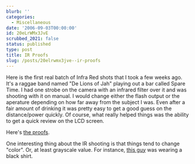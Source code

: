 ```yaml
---
blurb: ''
categories:
  - Miscellaneous
date: '2006-09-03T00:00:00'
id: 20eLrWMx3JvE
scrubbed_2021: false
status: published
type: post
title: IR Proofs
slug: /posts/20elrwmx3jve--ir-proofs
---
```


Here is the first real batch of Infra Red shots that I took a few
weeks ago. It's a raggae band named "De Lions of Jah" playing out a
bar called Spare Time. I had one strobe on the camera with an
infrared filter over it and was shooting with it on manual. I would
change either the flash output or the aperature depending on how
far away from the subject I was. Even after a fair amount of
drinking it was pretty easy to get a good guess on the
distance/power quickly. Of course, what really helped things was
the ability to get a quick review on the LCD screen.

Here's
[the proofs](http://www.alanwsmith.com/proofs/de-lions-of-jah-2006-08-05).

One interesting thing about the IR shooting is that things tend to
change "color". Or, at least grayscale value. For instance,
[this guy](http://www.alanwsmith.com/proofs/de-lions-of-jah-2006-08-05/view/c/12)
was wearing a black shirt.
